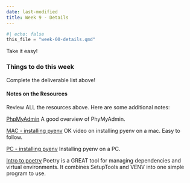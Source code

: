 ```yaml
---
date: last-modified
title: Week 9 - Details
---
```


```python
#| echo: false
this_file = "week-00-details.qmd"
```

<!-- overview-block-begin -->

<p class="lead">Take it easy!</p>
    
<!-- overview-block-end -->

<!-- deliverables-block-begin -->
### Things to do this week

Complete the deliverable list above!
<!-- deliverables-block-end -->

<!-- resources-block-begin -->
#### Notes on the Resources

Review ALL the resources above. Here are some additional notes:
    
[PhpMyAdmin](https://virginiacommonwealth.instructure.com/courses/113813/pages/resource-week-9-phpmyadmin-3) A good overview of PhyMyAdmin.


[MAC - installing pyenv](https://virginiacommonwealth.instructure.com/courses/113813/pages/resource-week-9-mac-installing-pyenv-3) OK video on installing pyenv on a mac. Easy to follow.


[PC - installing pyenv](https://virginiacommonwealth.instructure.com/courses/113813/pages/resource-week-9-pc-installing-pyenv-3) Installing pyenv on a PC.


[Intro to poetry](https://virginiacommonwealth.instructure.com/courses/113813/pages/resource-week-9-intro-to-poetry-3) Poetry is a GREAT tool for managing dependencies and virtual environments.  It combines SetupTools and VENV into one simple program to use.

<!-- resources-block-end -->
